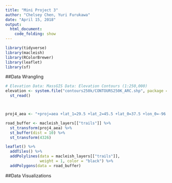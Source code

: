 ```yaml
---
title: "Mini Project 3"
author: "Chelsey Chen, Yuri Furukawa"
date: "April 15, 2018"
output:
  html_document:
    code_folding: show
---
```


```r
library(tidyverse)
library(macleish)
library(RColorBrewer)
library(leaflet)
library(sf)
```

##Data Wrangling 
```r
# Elevation Data: MassGIS Data: Elevation Contours (1:250,000)
elevation <- system.file("contours250k/CONTOURS250K_ARC.shp", package = "sf") %>%
  st_read()



proj4_aea <- "+proj=aea +lat_1=29.5 +lat_2=45.5 +lat_0=37.5 +lon_0=-96 +x_0=0 +y_0=0 +ellps=GRS80 +datum=NAD83 +units=m +no_defs"

road_buffer <- macleish_layers[["trails"]] %>%
  st_transform(proj4_aea) %>%
  st_buffer(dist = 10) %>%
  st_transform(4326)

leaflet() %>%
  addTiles() %>%
  addPolylines(data = macleish_layers[["trails"]], 
               weight = 1, color = "black") %>%
  addPolygons(data = road_buffer) 

```

##Data Visualizations
```r

```

